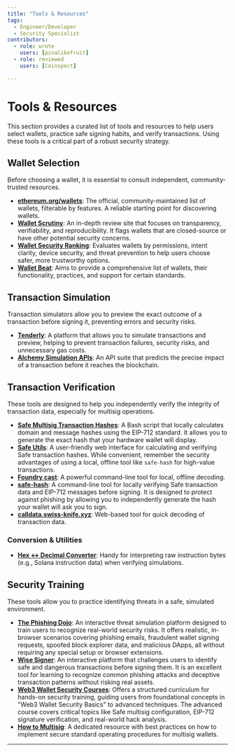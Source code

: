 ```yaml
---
title: "Tools & Resources"
tags:
  - Engineer/Developer
  - Security Specialist
contributors:
  - role: wrote
    users: [pinalikefruit]
  - role: reviewed
    users: [Coinspect]

---
```



<TagProvider>
<TagFilter />

# Tools & Resources

<TagList tags={frontmatter.tags} />
<AttributionList contributors={frontmatter.contributors} />

This section provides a curated list of tools and resources to help users select wallets, practice safe signing habits, and verify transactions. Using these tools is a critical part of a robust security strategy.

## Wallet Selection

Before choosing a wallet, it is essential to consult independent, community-trusted resources.

- **[ethereum.org/wallets](https://ethereum.org/en/wallets/find-wallet/)**: The official, community-maintained list of wallets, filterable by features. A reliable starting point for discovering wallets.
- **[Wallet Scrutiny](https://walletscrutiny.com/)**: An in-depth review site that focuses on transparency, verifiability, and reproducibility. It flags wallets that are closed-source or have other potential security concerns.
- **[Wallet Security Ranking](https://www.coinspect.com/wallets/)**: Evaluates wallets by permissions, intent clarity, device security, and threat prevention to help users choose safer, more trustworthy options.
- **[Wallet Beat](https://beta.walletbeat.eth.limo/wallet/summary/)**: Aims to provide a comprehensive list of wallets, their functionality, practices, and support for certain standards.

## Transaction Simulation

Transaction simulators allow you to preview the exact outcome of a transaction before signing it, preventing errors and security risks.

- **[Tenderly](https://tenderly.co/)**: A platform that allows you to simulate transactions and preview, helping to prevent transaction failures, security risks, and unnecessary gas costs.
- **[Alchemy Simulation APIs](https://www.alchemy.com/docs/reference/simulation)**: An API suite that predicts the precise impact of a transaction before it reaches the blockchain.

## Transaction Verification

These tools are designed to help you independently verify the integrity of transaction data, especially for multisig operations.

- **[Safe Multisig Transaction Hashes](https://github.com/pcaversaccio/safe-tx-hashes-util)**: A Bash script that locally calculates domain and message hashes using the EIP-712 standard. It allows you to generate the exact hash that your hardware wallet will display.
- **[Safe Utils](https://safeutils.openzeppelin.com/)**: A user-friendly web interface for calculating and verifying Safe transaction hashes. While convenient, remember the security advantages of using a local, offline tool like `safe-hash` for high-value transactions.
- **[Foundry cast](https://book.getfoundry.sh/reference/cast/cast-decode-calldata)**: A powerful command-line tool for local, offline decoding.
- **[safe-hash](https://github.com/Cyfrin/safe-hash-rs)**: A command-line tool for locally verifying Safe transaction data and EIP-712 messages before signing. It is designed to protect against phishing by allowing you to independently generate the hash your wallet will ask you to sign.
- **[calldata.swiss-knife.xyz](https://calldata.swiss-knife.xyz/decoder)**: Web-based tool for quick decoding of transaction data.

### Conversion & Utilities

- **[Hex ↔ Decimal Converter](https://www.rapidtables.com/convert/number/hex-to-decimal.html)**: Handy for interpreting raw instruction bytes (e.g., Solana instruction data) when verifying simulations.

## Security Training

These tools allow you to practice identifying threats in a safe, simulated environment.

- **[The Phishing Dojo](https://www.phishingdojo.com/)**: An interactive threat simulation platform designed to train users to recognize real-world security risks. It offers realistic, in-browser scenarios covering phishing emails, fraudulent wallet signing requests, spoofed block explorer data, and malicious DApps, all without requiring any special setup or browser extensions.
- **[Wise Signer](https://wise-signer.cyfrin.io/)**: An interactive platform that challenges users to identify safe and dangerous transactions before signing them. It is an excellent tool for learning to recognize common phishing attacks and deceptive transaction patterns without risking real assets.
- **[Web3 Wallet Security Courses](https://updraft.cyfrin.io/career-tracks/web3-wallet-security/)**: Offers a structured curriculum for hands-on security training, guiding users from foundational concepts in "Web3 Wallet Security Basics" to advanced techniques. The advanced course covers critical topics like Safe multisig configuration, EIP-712 signature verification, and real-world hack analysis.
- **[How to Multisig](https://howtomultisig.com/)**: A dedicated resource with best practices on how to implement secure standard operating procedures for multisig wallets.

---

</TagProvider>
<ContributeFooter />